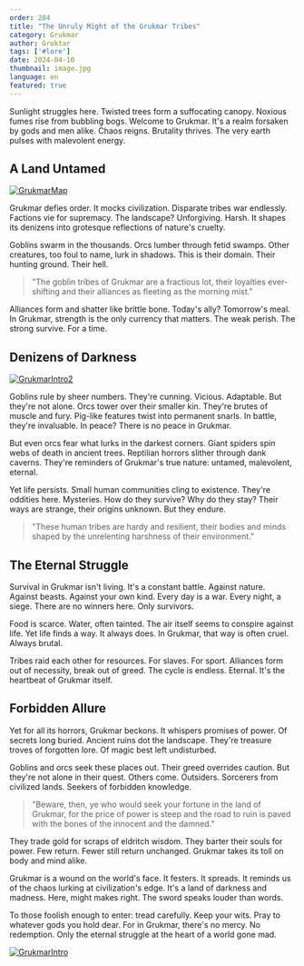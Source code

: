 ```yaml
---
order: 204
title: "The Unruly Might of the Grukmar Tribes"
category: Grukmar
author: Groktar
tags: ['#lore']
date: 2024-04-10
thumbnail: image.jpg
language: en
featured: true
---
```


Sunlight struggles here. Twisted trees form a suffocating canopy. Noxious fumes rise from bubbling bogs. Welcome to Grukmar. It's a realm forsaken by gods and men alike. Chaos reigns. Brutality thrives. The very earth pulses with malevolent energy.

## A Land Untamed

[![GrukmarMap](https://i.imgur.com/rw6EL1Y.png)](https://i.imgur.com/rw6EL1Y.png)

Grukmar defies order. It mocks civilization. Disparate tribes war endlessly. Factions vie for supremacy. The landscape? Unforgiving. Harsh. It shapes its denizens into grotesque reflections of nature's cruelty.

Goblins swarm in the thousands. Orcs lumber through fetid swamps. Other creatures, too foul to name, lurk in shadows. This is their domain. Their hunting ground. Their hell.

> "The goblin tribes of Grukmar are a fractious lot, their loyalties ever-shifting and their alliances as fleeting as the morning mist."

Alliances form and shatter like brittle bone. Today's ally? Tomorrow's meal. In Grukmar, strength is the only currency that matters. The weak perish. The strong survive. For a time.

## Denizens of Darkness

[![GrukmarIntro2](https://i.imgur.com/tORSDal.png)](https://i.imgur.com/tORSDal.png)

Goblins rule by sheer numbers. They're cunning. Vicious. Adaptable. But they're not alone. Orcs tower over their smaller kin. They're brutes of muscle and fury. Pig-like features twist into permanent snarls. In battle, they're invaluable. In peace? There is no peace in Grukmar.

But even orcs fear what lurks in the darkest corners. Giant spiders spin webs of death in ancient trees. Reptilian horrors slither through dank caverns. They're reminders of Grukmar's true nature: untamed, malevolent, eternal.

Yet life persists. Small human communities cling to existence. They're oddities here. Mysteries. How do they survive? Why do they stay? Their ways are strange, their origins unknown. But they endure.

> "These human tribes are hardy and resilient, their bodies and minds shaped by the unrelenting harshness of their environment."

## The Eternal Struggle

Survival in Grukmar isn't living. It's a constant battle. Against nature. Against beasts. Against your own kind. Every day is a war. Every night, a siege. There are no winners here. Only survivors.

Food is scarce. Water, often tainted. The air itself seems to conspire against life. Yet life finds a way. It always does. In Grukmar, that way is often cruel. Always brutal.

Tribes raid each other for resources. For slaves. For sport. Alliances form out of necessity, break out of greed. The cycle is endless. Eternal. It's the heartbeat of Grukmar itself.

## Forbidden Allure

Yet for all its horrors, Grukmar beckons. It whispers promises of power. Of secrets long buried. Ancient ruins dot the landscape. They're treasure troves of forgotten lore. Of magic best left undisturbed.

Goblins and orcs seek these places out. Their greed overrides caution. But they're not alone in their quest. Others come. Outsiders. Sorcerers from civilized lands. Seekers of forbidden knowledge.

> "Beware, then, ye who would seek your fortune in the land of Grukmar, for the price of power is steep and the road to ruin is paved with the bones of the innocent and the damned."

They trade gold for scraps of eldritch wisdom. They barter their souls for power. Few return. Fewer still return unchanged. Grukmar takes its toll on body and mind alike.

Grukmar is a wound on the world's face. It festers. It spreads. It reminds us of the chaos lurking at civilization's edge. It's a land of darkness and madness. Here, might makes right. The sword speaks louder than words.

To those foolish enough to enter: tread carefully. Keep your wits. Pray to whatever gods you hold dear. For in Grukmar, there's no mercy. No redemption. Only the eternal struggle at the heart of a world gone mad.

[![GrukmarIntro](https://i.imgur.com/xTqK5KY.png)](https://i.imgur.com/xTqK5KY.png)